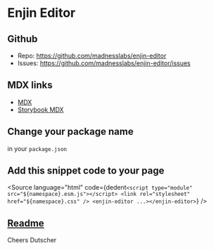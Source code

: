 
<Meta title="Getting Started" />

# Enjin Editor

## Github

- Repo: https://github.com/madnesslabs/enjin-editor
- Issues: https://github.com/madnesslabs/enjin-editor/issues

## MDX links

- [MDX](https://mdxjs.com/getting-started)
- [Storybook MDX](https://storybook.js.org/docs/react/api/mdx)

## Change your package name

in your `package.json`

## Add this snippet code to your page

<Source
  language="html"
  code={dedent`
     <script type="module" src="${namespace}.esm.js"></script>
     <link rel="stylesheet" href="${namespace}.css" />
     <enjin-editor ...></enjin-editor>
  `}
/>

## [Readme](https://github.com/madnesslabs/enjin-editor/blob/main/README.md)

<Source language="markdown" code={markdown} />

<enjin-editor></enjin-editor>

Cheers
Dutscher
